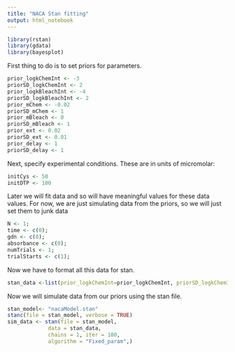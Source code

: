 ```yaml
---
title: "NACA Stan fitting"
output: html_notebook
---
```


```r
library(rstan)
library(gdata)
library(bayesplot)
```


First thing to do is to set priors for parameters.
```r
prior_logkChemInt <- -3
priorSD_logkChemInt <- 2
prior_logkBleachInt <- -4
priorSD_logkBleachInt <- 2
prior_mChem <- -0.02
priorSD_mChem <- 1
prior_mBleach <- 0
priorSD_mBleach <- 1
prior_ext <- 0.02
priorSD_ext <- 0.01
prior_delay <- 1
priorSD_delay <- 1
```

Next, specify experimental conditions. These are in units of micromolar:
```r
initCys <- 50
initDTP <- 100
```

Later we will fit data and so will have meaningful values for these data values. For now, we are just simulating data from the priors, so we will just set them to junk data
```r
N <- 1;
time <- c(0);
gdn <- c(0);
absorbance <- c(0);
numTrials <- 1;
trialStarts <- c(1);
```

Now we have to format all this data for stan.
```r
stan_data <-list(prior_logkChemInt=prior_logkChemInt, priorSD_logkChemInt=priorSD_logkChemInt, prior_logkBleachInt=prior_logkBleachInt, priorSD_logkBleachInt=priorSD_logkBleachInt, prior_mChem=prior_mChem, priorSD_mChem=priorSD_mChem, prior_mBleach=prior_mBleach, priorSD_mBleach=priorSD_mBleach, prior_ext=prior_ext,priorSD_ext=priorSD_ext, prior_delay=prior_delay, priorSD_delay=priorSD_delay, initCys=initCys, initDTP=initDTP, N=N, time=time, gdn=gdn, absorbance=absorbance, numTrials=numTrials, trialStarts=trialStarts)
```


Now we will simulate data from our priors using the stan file.
```r
stan_model<- "nacaModel.stan"
stanc(file = stan_model, verbose = TRUE)
sim_data <- stan(file = stan_model,
             data = stan_data,
             chains = 1, iter = 100,
             algorithm = "Fixed_param",)
```



